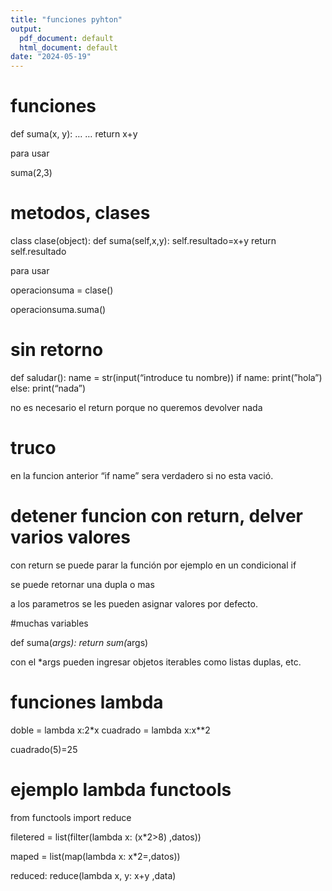 ```yaml
---
title: "funciones pyhton"
output:
  pdf_document: default
  html_document: default
date: "2024-05-19"
---
```


# funciones

def suma(x, y):
  ...
  ...
  return x+y
  

para usar

suma(2,3)

  
# metodos, clases

class clase(object):
  def suma(self,x,y):
    self.resultado=x+y
    return self.resultado
    
    
para usar

operacionsuma = clase()

operacionsuma.suma()


# sin retorno

def saludar():
  name = str(input("introduce tu nombre))
  if name:
    print("hola")
  else:
    print("nada")
    

no es necesario el return porque no queremos devolver nada

# truco

en la funcion anterior "if name" sera verdadero si no esta vació.


# detener funcion con return, delver varios valores

con return se puede parar la función por ejemplo en un condicional if

se puede retornar una dupla o mas

a los parametros se les pueden asignar valores por defecto.

#muchas variables

def suma(*args):
  return sum(*args)
  
con el *args pueden ingresar objetos iterables como listas duplas, etc.

# funciones lambda

doble = lambda x:2*x
cuadrado = lambda x:x**2

cuadrado(5)=25

# ejemplo lambda functools

from functools import reduce

filetered = list(filter(lambda x: (x*2>8) ,datos))

maped = list(map(lambda x: x*2=,datos))

reduced: reduce(lambda x, y: x+y ,data)











